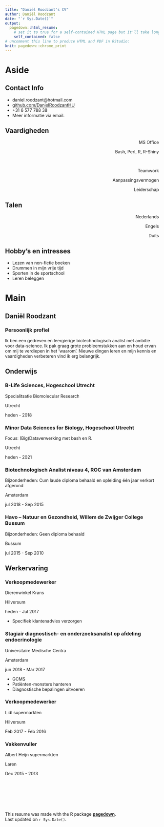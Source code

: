 ```yaml
---
title: "Daniël Roodzant's CV"
author: Daniël Roodzant
date: "`r Sys.Date()`"
output:
  pagedown::html_resume:
    # set it to true for a self-contained HTML page but it'll take longer to render
    self_contained: false
# uncomment this line to produce HTML and PDF in RStudio:
knit: pagedown::chrome_print
---
```


Aside
================================================================================
Contact Info {#contact}
--------------------------------------------------------------------------------

- <i class="fa fa-envelope"></i> daniel.roodzant@hotmail.com
- <i class="fa fa-github"></i> [github.com/DanielRoodzantHU](https://github.com/DanielRoodzantHU)
- <i class="fa fa-phone"></i> +31 6 577 788 38
- Meer informatie via email. 

Vaardigheden {#skills}
--------------------------------------------------------------------------------
<p style="text-align: right;">
MS Office <i class="fas fa-circle"></i><i class="fas fa-circle"></i><i class="fas fa-circle"></i><i class="fas fa-circle"></i><i class="far fa-circle"></i></p>
<p style="text-align: right;">
Bash, Perl, R, R-Shiny    <i class="fas fa-circle"></i><i class="fas fa-circle"></i><i class="fas fa-circle"></i><i class="far fa-circle"></i><i class="far fa-circle"></i></p><br>
<p style="text-align: right;">
Teamwork    <i class="fas fa-circle"></i><i class="fas fa-circle"></i><i class="fas fa-circle"></i><i class="fas fa-circle"></i><i class="far fa-circle"></i></p>
<p style="text-align: right;">
Aanpassingsvermogen     <i class="fas fa-circle"></i><i class="fas fa-circle"></i><i class="fas fa-circle"></i><i class="fas fa-circle"></i><i class="far fa-circle"></i></p>
<p style="text-align: right;">
Leiderschap     <i class="fas fa-circle"></i><i class="fas fa-circle"></i><i class="fas fa-circle"></i><i class="fas fa-circle"></i><i class="far fa-circle"></i></p>

Talen {#skills}
--------------------------------------------------------------------------------
<p style="text-align: right;">
Nederlands <i class="fas fa-circle"></i><i class="fas fa-circle"></i><i class="fas fa-circle"></i><i class="fas fa-circle"></i><i class="fas fa-circle"></i></p>
<p style="text-align: right;">
Engels <i class="fas fa-circle"></i><i class="fas fa-circle"></i><i class="fas fa-circle"></i><i class="fas fa-circle"></i><i class="fas fa-circle"></i></p>
<p style="text-align: right;">
Duits <i class="fas fa-circle"></i><i class="fas fa-circle"></i><i class="far fa-circle"></i><i class="far fa-circle"></i><i class="far fa-circle"></i></p>

Hobby's en intresses {#skills}
--------------------------------------------------------------------------------
- Lezen van non-fictie boeken
- Drummen in mijn vrije tijd
- Sporten in de sportschool
- Leren beleggen


Main
================================================================================

Daniël Roodzant {#title}
--------------------------------------------------------------------------------

### Persoonlijk profiel
Ik ben een gedreven en leergierige biotechnologisch analist met ambitie voor data-science. Ik pak graag grote probleemstukken aan en houd ervan om mij te verdiepen in het ‘waarom’. Nieuwe dingen leren en mijn kennis en vaardigheden verbeteren vind ik erg belangrijk.


Onderwijs {data-icon=graduation-cap data-concise=true}
--------------------------------------------------------------------------------

### B-Life Sciences, Hogeschool Utrecht

Specialitsatie Biomolecular Research

Utrecht

heden - 2018

### Minor Data Sciences for Biology, Hogeschool Utrecht

Focus: (Big)Dataverwerking met bash en R.

Utrecht

heden - 2021

### Biotechnologisch Analist niveau 4, ROC van Amsterdam

Bijzonderheden: Cum laude diploma behaald en opleiding één jaar verkort afgerond

Amsterdam

jul 2018 - Sep 2015

### Havo – Natuur en Gezondheid, Willem de Zwijger College Bussum

Bijzonderheden: Geen diploma behaald

Bussum

jul 2015 - Sep 2010

Werkervaring {data-icon=suitcase}
--------------------------------------------------------------------------------

### Verkoopmedewerker

Dierenwinkel Krans

Hilversum

heden - Jul 2017

::: concise
- Specifiek klantenadvies verzorgen
::: 

### Stagiair diagnostisch- en onderzoeksanalist op afdeling endocrinologie

Universitaire Medische Centra

Amsterdam

jun 2018 - Mar 2017

::: concise
- GCMS
- Patiënten-monsters hanteren
- Diagnostische bepalingen uitvoeren
::: 

### Verkoopmedewerker
 
Lidl supermarkten

Hilversum

Feb 2017 - Feb 2016

### Vakkenvuller

Albert Heijn supermarkten

Laren

Dec 2015 - 2013

<br>
<br>
<br>
<br>
<br>
<br>
This resume was made with the R package [**pagedown**](https://github.com/rstudio/pagedown). <br>
Last updated on `r Sys.Date()`.
